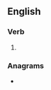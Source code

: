 ==English==

===Verb===
{{head|en|verb form}}

# {{en-past of|sterilize}}

===Anagrams===
* {{anagrams|en|a=deeiilrstz|Listerized}}